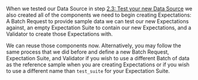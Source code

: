 When we tested our Data Source in step [2.3: Test your new Data Source](../how_to_use_gx_with_aws_using_cloud_storage_and_pandas.md#23-test-your-new-datasource) we also created all of the components we need to begin creating Expectations: A Batch Request to provide sample data we can test our new Expectations against, an empty Expectation Suite to contain our new Expectations, and a Validator to create those Expectations with.

We can reuse those components now.  Alternatively, you may follow the same process that we did before and define a new Batch Request, Expectation Suite, and Validator if you wish to use a different Batch of data as the reference sample when you are creating Expectations or if you wish to use a different name than `test_suite` for your Expectation Suite.
